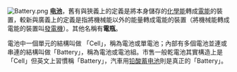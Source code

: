 [[File:Battery.png|right]]
'''[[电池|电池]]'''，舊有與狹義上的定義是將本身儲存的[[化學能|化學能]]轉成[[電能|電能]]的裝置，較新與廣義上的定義是指將機械能以外的能量轉成電能的裝置（將機械能轉成電能的裝置叫[[發電機|發電機]]）。其他名稱有'''電瓶'''。

電池中一個單元的結構叫做 「Cell」，稱為電池或單電池；內部有多個電池並連或串連的結構叫做「Battery」，稱為電池或電池組。市售一般乾電池其實構造上是「Cell」但英文上習慣稱「Battery」，汽車用[[铅酸蓄电池|铅酸蓄电池]]則是真正的「Battery」。
<noinclude>
</noinclude>